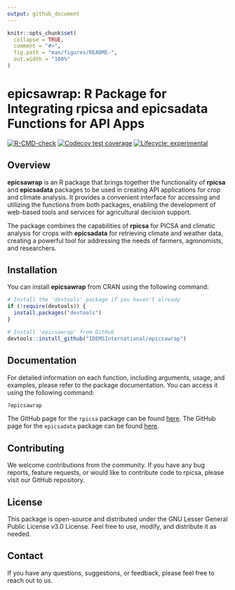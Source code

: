 ```yaml
---
output: github_document
---
```


<!-- README.md is generated from README.Rmd. Please edit that file -->

```r
knitr::opts_chunk$set(
  collapse = TRUE,
  comment = "#>",
  fig.path = "man/figures/README-",
  out.width = "100%"
)
```

# epicsawrap: R Package for Integrating rpicsa and epicsadata Functions for API Apps

<!-- badges: start -->
[![R-CMD-check](https://github.com/IDEMSInternational/epicsawrap/workflows/R-CMD-check/badge.svg)](https://github.com/IDEMSInternational/epicsawrap/actions)
[![Codecov test
coverage](https://codecov.io/gh/IDEMSInternational/epicsawrap/branch/main/graph/badge.svg)](https://app.codecov.io/gh/IDEMSInternational/epicsawrap?branch=main)
[![Lifecycle: experimental](https://img.shields.io/badge/lifecycle-experimental-orange.svg)](https://lifecycle.r-lib.org/articles/stages.html#experimental)
<!-- badges: end -->

## Overview

**epicsawrap** is an R package that brings together the functionality of **rpicsa** and **epicsadata** packages to be used in creating API applications for crop and climate analysis. It provides a convenient interface for accessing and utilizing the functions from both packages, enabling the development of web-based tools and services for agricultural decision support.

The package combines the capabilities of **rpicsa** for PICSA and climatic analysis for crops with **epicsadata** for retrieving climate and weather data, creating a powerful tool for addressing the needs of farmers, agronomists, and researchers.

## Installation

You can install **epicsawrap** from CRAN using the following command:

``` r
# Install the 'devtools' package if you haven't already
if (!require(devtools)) {
  install.packages("devtools")
}

# Install 'epicsawrap' from GitHub
devtools::install_github("IDEMSInternational/epicsawrap")
```


## Documentation
For detailed information on each function, including arguments, usage, and examples, please refer to the package documentation. You can access it using the following command:

```r
?epicsawrap
```

The GitHub page for the `rpicsa` package can be found [here](https://github.com/IDEMSInternational/rpicsa).
The GitHub page for the `epicsadata` package can be found [here](https://github.com/IDEMSInternational/epicsadata).

## Contributing
We welcome contributions from the community. If you have any bug reports, feature requests, or would like to contribute code to rpicsa, please visit our GitHub repository.

## License
This package is open-source and distributed under the GNU Lesser General Public License v3.0 License. Feel free to use, modify, and distribute it as needed.

## Contact
If you have any questions, suggestions, or feedback, please feel free to reach out to us.